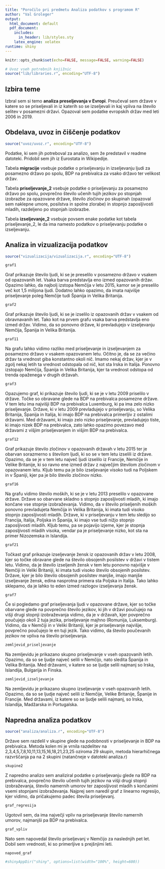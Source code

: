 ```yaml
---
title: "Poročilo pri predmetu Analiza podatkov s programom R"
author: "Val Groleger"
output:
  html_document: default
  pdf_document:
    includes:
      in_header: lib/styles.sty
    latex_engine: xelatex
runtime: shiny
---
```


```r
knitr::opts_chunk$set(echo=FALSE, message=FALSE, warning=FALSE)

# Uvoz vseh potrebnih knjižnic
source("lib/libraries.r", encoding="UTF-8")
```


## Izbira teme

Izbral sem si temo **analiza preseljevanja v Evropi**. Preučeval sem države v katere so se priseljevali in iz katerih so se izseljevali in kaj vpliva na število selitev v posamezni državi. Opazoval sem podatke evropskih držav med leti 2006 in 2019.

## Obdelava, uvoz in čiščenje podatkov

```r
source("uvoz/uvoz.r", encoding="UTF-8")
```

Podatke, ki sem jih potreboval za analizo, sem že predstavil v readme datoteki. Pridobil sem jih iz Eurostata in Wikipedije. 

Tabela **migracije** vsebuje podatke o priseljevanju in izseljevanju ljudi za posamezno državo po spolu, BDP na prebivalca za vsako državo ter velikost držav.

Tabela **priseljevanje_2** vsebuje podatke o priseljevanju za posamezno državo po spolu, povprečno število učenih tujih jezikov po stopnjah izobrazbe za opazovane države, število zločinov po skupinah (opazoval sem naklepne umore, posilstva in spolne zlorabe) in stopnjo zaposljivosti mladih, razdeljeno po stopnjah izobrazbe.

Tabela **izseljevanje_2** vsebuje povsem enake podatke kot tabela priseljevanje_2, le da ima namesto podatkov o priseljevanju podatke o izseljevanju.


## Analiza in vizualizacija podatkov

```r
source("vizualizacija/vizualizacija.r", encoding="UTF-8")
```

```r
graf1 
```
Graf prikazuje število ljudi, ki se je preselilo v posamezno državo v vsakem od opazovanih let. Vsaka barva predstavlja eno izmed opazovanih držav. Opazimo lahko, da najbolj izstopa Nemčija v letu 2015, kamor se je preselilo več kot 1,5 milijona ljudi. Dodatno lahko opazimo, da imata najvišje priseljevanje poleg Nemčije tudi Španija in Velika Britanija.

```r
graf2 
```

Graf prikazuje število ljudi, ki se je izselilo iz opazovanih držav v vsakem od obravnavanih let. Tako kot na prvem grafu vsaka barva predstavlja eno izmed držav. Vidimo, da so ponovno države, ki prevladujejo v izseljevanju Nemčija, Španija in Velika Britanija.

```r
graf11 
```

Na grafu lahko vidimo razliko med priseljevanje in izseljevanjem za posamezno državo v vsakem opazovanem letu. Očitno je, da se za večino držav ta vrednost giba konstantno okoli nič. Imamo nekaj držav, kjer je v zgolj nekaj letih ta vrednost odstopala od nič, kot sta Irska in Italija. Ponovno izstopajo Nemčija, Španija in Velika Britanija, kjer ta vrednost odstopa od trenda opaženega v drugih državah.

```r
graf3 
```
Opazujemo graf, ki prikazuje število ljudi, ki se je v letu 2009 priselilo v države. Točke so obravane glede na BDP na prebivalca posamezne države. V tem letu ima najvišji BDP na prebivalca Luxemburg, ki pa ima zelo nizko priseljevanje. Države, ki v letu 2009 prevladujejo v priseljevanju, so Velika Britanija, Španija in Italija, ki imajo BDP na prebivalca primerljiv z ostalimi državami. Med državami, ki imajo zelo nizko priseljevanje, prevladujejo tiste, ki imajo nizek BDP na prebivalca, zato lahko opazimo povezavo med državami z višjim priseljevanjem in višjim BDP na prebivalca.


```r
graf12 
```

Graf prikazuje število zločinov v opazovanih državah v letu 2015 ter je obarvan sorazmerno s številom ljudi, ki so se v tem letu izselili iz države. Opazimo, da se je v tem letu največ ljudi izselilo iz Francije, Nemčije in Velike Britanije, ki so ravno ene izmed držav z največjim številom zločinom v opazovanem letu. Kljub temu pa je bilo izseljevanje visoko tudi na Poljskem in v Španiji, kjer pa je bilo število zločinov nizko.

```r
graf16 
```

Na grafu vidimo število moških, ki se je v letu 2013 preselilo v opazovane države. Države so obarvane skladno s stopnjo zaposljivosti mladih, ki imajo končane vse stopnje izobraževanja. Vidimo, da v število priseljenih moških ponovno prevladujeta Nemčija in Velika Britanija, ki imata tudi visoko stopnjo zaposljivosti mladih. Države, ki v priseljevanju v tem letu sledijo so Francija, Italija, Poljska in Španija, ki imajo vse tudi nižjo stopnjo zaposljivosti mladih. Kljub temu, pa se pojavijo izjeme, kjer je stopnja zaposljivosti mladih visoka, vendar pa je priseljevanje nizko, kot sta na primer Nizozemska in Islandija.

```r
graf21 
```

Točkast graf prikazuje izseljevanje žensk iz opazovanih držav v letu 2008, kjer so točke obravane glede na število obsojenih posilstev v državi v tistem letu. Vidimo, da je število izseljenih žensk v tem letu ponovno najvišje v Nemčiji in Veliki Britaniji, ki imata tudi visoko število obsojenih posilstev. Države, kjer je bilo število obsojenih posilstev manjše, imajo manjše izseljevanje žensk, edina nasprotna primera sta Poljska in Italija. Tako lahko sklepamo, da je lahko to eden izmed razlogov izseljevanja žensk.

```r
graf7
```
Če si pogledamo graf priseljevanja ljudi v opazovane države, kjer so točke obarvane glede na povprečno število jezikov, ki jih v državi poučujejo na višji drugi stopnji izobraževanja vidimo, da je v državah, kjer povprečno poučujejo okoli 2 tuja jezika, priseljevanje majhno (Romunija, Luksemburg). Vidimo, da v Nemčiji in v Veliki Britaniji, kjer je priseljevanje najvišje, povprečno poučujejo le en tuji jezik. Tako vidimo, da število poučevanih jezikov ne vpliva na število priseljevanja.

```r
zemljevid_priseljevanje
```
Na zemljevidu je prikazano skupno priseljevanje v vseh opazovanih letih. Opazimo, da so se ljudje največ selili v Nemčijo, nato sledita Španija in Velika Britanija. Med državami, v katere so se ljudje selili najmanj so Irska, Islandija, Bulgarija in Finska.

```r
zemljevid_izseljevanje
```
Na zemljevidu je prikazano skupno izseljevanje v vseh opazovanih letih. Opazimo, da so se ljudje največ selili iz Nemčije, Velike Britanije, Španije in Francije. Med državami, iz katere so se ljudje selili najmanj, so Irska, Islandija, Madžarska in Portugalska.

## Napredna analiza podatkov

```r
source("analiza/analiza.r", encoding="UTF-8")
```

Države sem razdelil v skupine glede na podobnosti v priseljevanje in BDP na prebivalca. Metoda kolen mi je vrnila razdelitev na 2,3,4,5,7,8,10,11,13,15,16,18,21,23,25 oziroma 29 skupin, metoda hierarhičnega razvrščanja pa na 2 skupini (natančneje v datoteki analiza.r)

```r
skupine2
```

Z napredno analizo sem analiziral podatke o priseljevanju glede na BDP na prebivalca, povprečno število učenih tujih jezikov na višji drugi stopnji izobraževanja, število namernih umorov ter zaposljivost mladih s končanimi vsemi stopnjami izobraževanja. Najprej sem naredil graf z linearno regresijo, kjer vidimo, da pričakujemo padec števila priseljevanj.
```r
graf_regresija
```
Ugotovil sem, da ima največji vpliv na priseljevanje število namernih umorov, najmanjši pa BDP na prebivalca.
```r
graf_vpliv
```

Nato sem napovedal število priseljevanj v Nemčijo za naslednjih pet let. Dobil sem vrednosti, ki so primerljive s prejšnjimi leti.
```r
napoved_graf
```

```r
#shinyAppDir("shiny", options=list(width="100%", height=600))
```
